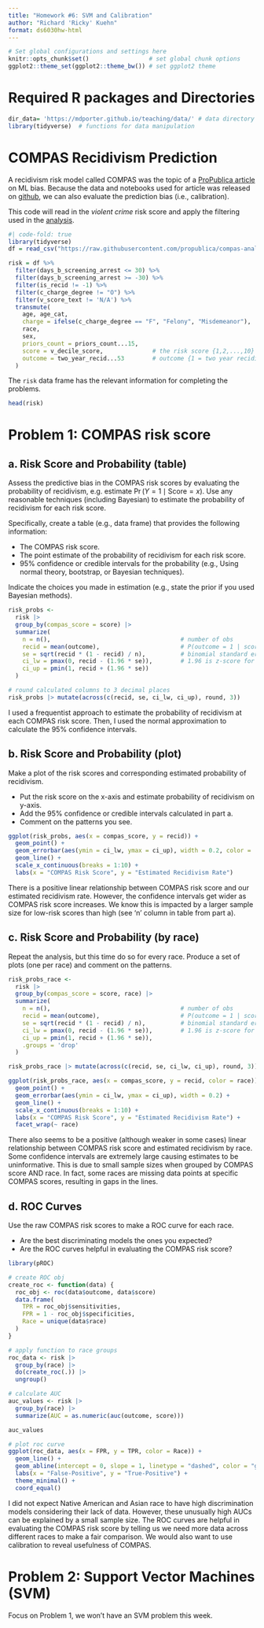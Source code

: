 ```yaml
---
title: "Homework #6: SVM and Calibration" 
author: "Richard 'Ricky' Kuehn"
format: ds6030hw-html
---
```


```r
# Set global configurations and settings here
knitr::opts_chunk$set()                 # set global chunk options
ggplot2::theme_set(ggplot2::theme_bw()) # set ggplot2 theme
```

# Required R packages and Directories {.unnumbered .unlisted}

```r
dir_data= 'https://mdporter.github.io/teaching/data/' # data directory
library(tidyverse)  # functions for data manipulation  
```

# COMPAS Recidivism Prediction

A recidivism risk model called COMPAS was the topic of a [ProPublica article](https://www.propublica.org/article/machine-bias-risk-assessments-in-criminal-sentencing/) on ML bias. Because the data and notebooks used for article was released on [github](https://github.com/propublica/compas-analysis), we can also evaluate the prediction bias (i.e., calibration).

This code will read in the *violent crime* risk score and apply the filtering used in the [analysis](https://github.com/propublica/compas-analysis/blob/master/Compas%20Analysis.ipynb).

```r
#| code-fold: true
library(tidyverse)
df = read_csv("https://raw.githubusercontent.com/propublica/compas-analysis/master/compas-scores-two-years-violent.csv")

risk = df %>% 
  filter(days_b_screening_arrest <= 30) %>%
  filter(days_b_screening_arrest >= -30) %>% 
  filter(is_recid != -1) %>%
  filter(c_charge_degree != "O") %>%
  filter(v_score_text != 'N/A') %>% 
  transmute(
    age, age_cat,
    charge = ifelse(c_charge_degree == "F", "Felony", "Misdemeanor"),
    race,
    sex,                 
    priors_count = priors_count...15,
    score = v_decile_score,              # the risk score {1,2,...,10}
    outcome = two_year_recid...53        # outcome {1 = two year recidivate}
  )
```

The `risk` data frame has the relevant information for completing the problems.

```r
head(risk)
```

# Problem 1: COMPAS risk score

## a. Risk Score and Probability (table)

Assess the predictive bias in the COMPAS risk scores by evaluating the probability of recidivism, e.g. estimate $\Pr(Y = 1 \mid \text{Score}=x)$. Use any reasonable techniques (including Bayesian) to estimate the probability of recidivism for each risk score.

Specifically, create a table (e.g., data frame) that provides the following information:

-   The COMPAS risk score.
-   The point estimate of the probability of recidivism for each risk score.
-   95% confidence or credible intervals for the probability (e.g., Using normal theory, bootstrap, or Bayesian techniques).

Indicate the choices you made in estimation (e.g., state the prior if you used Bayesian methods).

::: {.callout-note title="Solution"}
```r
risk_probs <- 
  risk |>
  group_by(compas_score = score) |>
  summarize(
    n = n(),                                     # number of obs
    recid = mean(outcome),                       # P(outcome = 1 | score = x)
    se = sqrt(recid * (1 - recid) / n),          # binomial standard error
    ci_lw = pmax(0, recid - (1.96 * se)),        # 1.96 is z-score for 95% CI
    ci_up = pmin(1, recid + (1.96 * se))
  )
```

```r
# round calculated columns to 3 decimal places
risk_probs |> mutate(across(c(recid, se, ci_lw, ci_up), round, 3))
```

I used a frequentist approach to estimate the probability of recidivism at each COMPAS risk score. Then, I used the normal approximation to calculate the 95% confidence intervals.
:::

## b. Risk Score and Probability (plot)

Make a plot of the risk scores and corresponding estimated probability of recidivism.

-   Put the risk score on the x-axis and estimate probability of recidivism on y-axis.
-   Add the 95% confidence or credible intervals calculated in part a.
-   Comment on the patterns you see.

::: {.callout-note title="Solution"}
```r
ggplot(risk_probs, aes(x = compas_score, y = recid)) +
  geom_point() +
  geom_errorbar(aes(ymin = ci_lw, ymax = ci_up), width = 0.2, color = 'red', alpha = 0.5) +
  geom_line() +
  scale_x_continuous(breaks = 1:10) +
  labs(x = "COMPAS Risk Score", y = "Estimated Recidivism Rate")
```
There is a positive linear relationship between COMPAS risk score and our estimated recidivism rate. However, the confidence intervals get wider as COMPAS risk score increases. We know this is impacted by a larger sample size for low-risk scores than high (see 'n' column in table from part a).
:::

## c. Risk Score and Probability (by race)

Repeat the analysis, but this time do so for every race. Produce a set of plots (one per race) and comment on the patterns.

::: {.callout-note title="Solution"}
```r
risk_probs_race <- 
  risk |>
  group_by(compas_score = score, race) |>
  summarize(
    n = n(),                                     # number of obs
    recid = mean(outcome),                       # P(outcome = 1 | score = x)
    se = sqrt(recid * (1 - recid) / n),          # binomial standard error
    ci_lw = pmax(0, recid - (1.96 * se)),        # 1.96 is z-score for 95% CI
    ci_up = pmin(1, recid + (1.96 * se)),
    .groups = 'drop'
  )
```

```r
risk_probs_race |> mutate(across(c(recid, se, ci_lw, ci_up), round, 3))
```

```r
ggplot(risk_probs_race, aes(x = compas_score, y = recid, color = race)) +
  geom_point() +
  geom_errorbar(aes(ymin = ci_lw, ymax = ci_up), width = 0.2) +
  geom_line() +
  scale_x_continuous(breaks = 1:10) +
  labs(x = "COMPAS Risk Score", y = "Estimated Recidivism Rate") +
  facet_wrap(~ race)
```

There also seems to be a positive (although weaker in some cases) linear relationship between COMPAS risk score and estimated recidivism by race. Some confidence intervals are extremely large causing estimates to be uninformative. This is due to small sample sizes when grouped by COMPAS score AND race. In fact, some races are missing data points at specific COMPAS scores, resulting in gaps in the lines.
:::

## d. ROC Curves

Use the raw COMPAS risk scores to make a ROC curve for each race.

-   Are the best discriminating models the ones you expected?
-   Are the ROC curves helpful in evaluating the COMPAS risk score?

::: {.callout-note title="Solution"}
```r
library(pROC)
```

```r
# create ROC obj
create_roc <- function(data) {
  roc_obj <- roc(data$outcome, data$score)
  data.frame(
    TPR = roc_obj$sensitivities,
    FPR = 1 - roc_obj$specificities,
    Race = unique(data$race)
  )
}
```

```r
# apply function to race groups
roc_data <- risk |>
  group_by(race) |>
  do(create_roc(.)) |>
  ungroup()
```

```r
# calculate AUC
auc_values <- risk |>
  group_by(race) |>
  summarize(AUC = as.numeric(auc(outcome, score)))
```


```r
auc_values
```

```r
# plot roc curve
ggplot(roc_data, aes(x = FPR, y = TPR, color = Race)) +
  geom_line() +
  geom_abline(intercept = 0, slope = 1, linetype = "dashed", color = "gray") +
  labs(x = "False-Positive", y = "True-Positive") +
  theme_minimal() +
  coord_equal()
```

I did not expect Native American and Asian race to have high discrimination models considering their lack of data. However, these unusually high AUCs can be explained by a small sample size. The ROC curves are helpful in evaluating the COMPAS risk score by telling us we need more data across different races to make a fair comparison. We would also want to use calibration to reveal usefulness of COMPAS.
:::

# Problem 2: Support Vector Machines (SVM)

Focus on Problem 1, we won't have an SVM problem this week.
